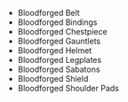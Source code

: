 - <WowHeadItem id="14950">Bloodforged Belt</WowHeadItem>
- <WowHeadItem id="14956">Bloodforged Bindings</WowHeadItem>
- <WowHeadItem id="14948">Bloodforged Chestpiece</WowHeadItem>
- <WowHeadItem id="14949">Bloodforged Gauntlets</WowHeadItem>
- <WowHeadItem id="14952">Bloodforged Helmet</WowHeadItem>
- <WowHeadItem id="14953">Bloodforged Legplates</WowHeadItem>
- <WowHeadItem id="14951">Bloodforged Sabatons</WowHeadItem>
- <WowHeadItem id="14954">Bloodforged Shield</WowHeadItem>
- <WowHeadItem id="14955">Bloodforged Shoulder Pads</WowHeadItem>




